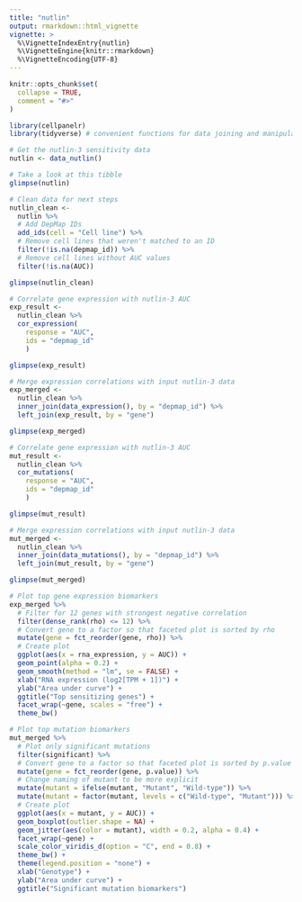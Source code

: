 ```yaml
---
title: "nutlin"
output: rmarkdown::html_vignette
vignette: >
  %\VignetteIndexEntry{nutlin}
  %\VignetteEngine{knitr::rmarkdown}
  %\VignetteEncoding{UTF-8}
---
```


```r
knitr::opts_chunk$set(
  collapse = TRUE,
  comment = "#>"
)
```

```r
library(cellpanelr)
library(tidyverse) # convenient functions for data joining and manipulation
```

```r
# Get the nutlin-3 sensitivity data
nutlin <- data_nutlin()

# Take a look at this tibble
glimpse(nutlin)
```

```r
# Clean data for next steps
nutlin_clean <-
  nutlin %>%
  # Add DepMap IDs
  add_ids(cell = "Cell line") %>%
  # Remove cell lines that weren't matched to an ID
  filter(!is.na(depmap_id)) %>%
  # Remove cell lines without AUC values
  filter(!is.na(AUC))

glimpse(nutlin_clean)
```

```r
# Correlate gene expression with nutlin-3 AUC
exp_result <- 
  nutlin_clean %>%
  cor_expression(
    response = "AUC",
    ids = "depmap_id"
    )

glimpse(exp_result)

# Merge expression correlations with input nutlin-3 data
exp_merged <- 
  nutlin_clean %>%
  inner_join(data_expression(), by = "depmap_id") %>%
  left_join(exp_result, by = "gene")

glimpse(exp_merged)
```

```r
# Correlate gene expression with nutlin-3 AUC
mut_result <- 
  nutlin_clean %>%
  cor_mutations(
    response = "AUC",
    ids = "depmap_id"
    )

glimpse(mut_result)

# Merge expression correlations with input nutlin-3 data
mut_merged <- 
  nutlin_clean %>%
  inner_join(data_mutations(), by = "depmap_id") %>%
  left_join(mut_result, by = "gene")

glimpse(mut_merged)
```

```r
# Plot top gene expression biomarkers
exp_merged %>%
  # Filter for 12 genes with strongest negative correlation
  filter(dense_rank(rho) <= 12) %>%
  # Convert gene to a factor so that faceted plot is sorted by rho
  mutate(gene = fct_reorder(gene, rho)) %>%
  # Create plot
  ggplot(aes(x = rna_expression, y = AUC)) +
  geom_point(alpha = 0.2) +
  geom_smooth(method = "lm", se = FALSE) +
  xlab("RNA expression (log2[TPM + 1])") +
  ylab("Area under curve") +
  ggtitle("Top sensitizing genes") +
  facet_wrap(~gene, scales = "free") +
  theme_bw()

# Plot top mutation biomarkers
mut_merged %>%
  # Plot only significant mutations
  filter(significant) %>%
  # Convert gene to a factor so that faceted plot is sorted by p.value
  mutate(gene = fct_reorder(gene, p.value)) %>%
  # Change naming of mutant to be more explicit
  mutate(mutant = ifelse(mutant, "Mutant", "Wild-type")) %>%
  mutate(mutant = factor(mutant, levels = c("Wild-type", "Mutant"))) %>%
  # Create plot
  ggplot(aes(x = mutant, y = AUC)) +
  geom_boxplot(outlier.shape = NA) +
  geom_jitter(aes(color = mutant), width = 0.2, alpha = 0.4) +
  facet_wrap(~gene) +
  scale_color_viridis_d(option = "C", end = 0.8) +
  theme_bw() +
  theme(legend.position = "none") +
  xlab("Genotype") +
  ylab("Area under curve") +
  ggtitle("Significant mutation biomarkers")

```


